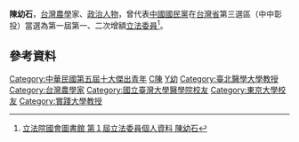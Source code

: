 {{Infobox_officeholder
| name = 陳幼石
| image name =
| width = 
| now =
| period = 
| Sex = 男 
| Native place = 
| date of birth = 
| party = {{Kmt}}
| place of birth = 
| nationality = {{ROC}}
| educate = 
*台大醫學院畢業
*東京大學農學博士
| past = 
*台北醫學院教授
*實踐家政專科學校教授
*第一屆第一次增額立法委員<br><span style="color: blue;">（1973年-1976年）</span>
*第一屆第二次增額立法委員<br><span style="color: blue;">（1976年-1981年）</span>
}}
'''陳幼石'''，[[台灣|台灣]][[農學|農學]]家、[[政治人物|政治人物]]，曾代表[[中國國民黨|中國國民黨]]在[[台灣省|台灣省]]第三選區（中中彰投）當選為第一屆第一、二次增額[[立法委員|立法委員]]<ref>[http://npl.ly.gov.tw/do/www/commissionerInfo?id=1252&expireBack=01&expire=01&act=exp&keyword=&orderBy=name&nameOrder=true&eleDisOrder=false 立法院國會圖書館 第１屆立法委員個人資料 陳幼石]</ref>。

==參考資料==
<div class="references-small">
<references />
</div>

{{中華民國第一屆第一次增額立法委員}}
{{中華民國第一屆第二次增額立法委員}}
{{中華民國第一屆至第十屆十大傑出青年}}
{{Authority control}}

[[Category:中華民國第五屆十大傑出青年|Category:中華民國第五屆十大傑出青年]]
[[Category:中國國民黨黨員|C陳]]
[[Category:陳姓|Y幼]]
[[Category:臺北醫學大學教授|Category:臺北醫學大學教授]]
[[Category:台灣農學家|Category:台灣農學家]]
[[Category:國立臺灣大學醫學院校友|Category:國立臺灣大學醫學院校友]]
[[Category:東京大學校友|Category:東京大學校友]]
[[Category:實踐大學教授|Category:實踐大學教授]]
